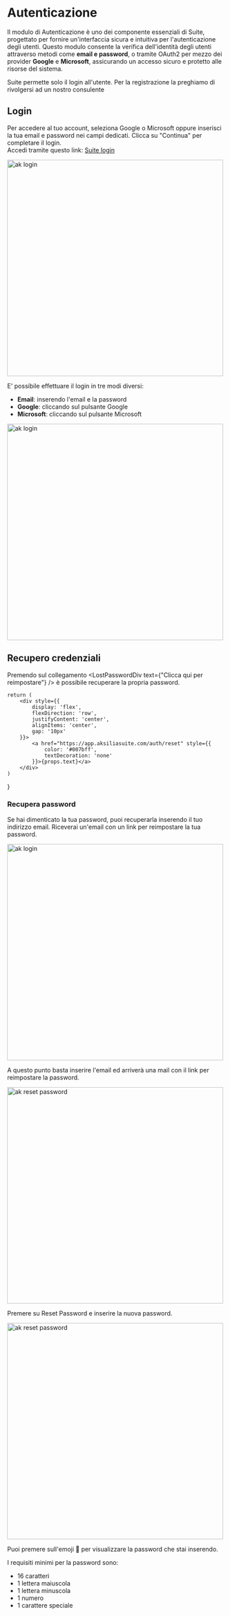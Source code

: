 # Autenticazione

Il modulo di Autenticazione è uno dei componente essenziali di Suite, progettato per fornire un'interfaccia sicura e intuitiva per l'autenticazione degli utenti. Questo modulo consente la verifica dell'identità degli utenti attraverso metodi come **email e password**, o tramite OAuth2 per mezzo dei provider **Google** e **Microsoft**, assicurando un accesso sicuro e protetto alle risorse del sistema.

<Warning>Suite permette solo il login all'utente. Per la registrazione la preghiamo di rivolgersi ad un nostro consulente</Warning>

## Login

Per accedere al tuo account, seleziona Google o Microsoft oppure inserisci la tua email e password nei campi dedicati. Clicca su "Continua" per completare il login. 
<br/>Accedi tramite questo link: [Suite login](https://app.aksiliasuite.com/auth/signin)

<Image src="/assets/ak_login.png" alt="ak login" height="500" />

E' possibile effettuare il login in tre modi diversi:

- **Email**: inserendo l'email e la password
- **Google**: cliccando sul pulsante Google
- **Microsoft**: cliccando sul pulsante Microsoft

<Image src="/assets/ak_login_google.png" alt="ak login" height="500" />

## Recupero credenziali

Premendo sul collegamento <LostPasswordDiv text={"Clicca qui per reimpostare"} /> è possibile recuperare la propria password.

    return (
        <div style={{
            display: 'flex',
            flexDirection: 'row',
            justifyContent: 'center',
            alignItems: 'center',
            gap: '10px'
        }}>
            <a href="https://app.aksiliasuite.com/auth/reset" style={{
                color: '#007bff',
                textDecoration: 'none'
            }}>{props.text}</a>
        </div>
    )
}

### Recupera password

Se hai dimenticato la tua password, puoi recuperarla inserendo il tuo indirizzo email. Riceverai un'email con un link per reimpostare la tua password.

<Image src="/assets/ak_reset_password.png" alt="ak login" height="500" />

A questo punto basta inserire l'email ed arriverà una mail con il link per reimpostare la password.

<Image src="/assets/ak_mail_reset_password.png" alt="ak reset password" height="500" />

Premere su Reset Password e inserire la nuova password.

<Image src="/assets/ak_reset.png" alt="ak reset password" height="500" />

Puoi premere sull'emoji 🫣 per visualizzare la password che stai inserendo.

I requisiti minimi per la password sono:
- 16 caratteri
- 1 lettera maiuscola
- 1 lettera minuscola
- 1 numero
- 1 carattere speciale
